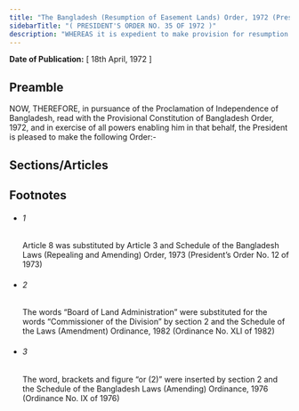 ```yaml
---
title: "The Bangladesh (Resumption of Easement Lands) Order, 1972 (President's Order)"
sidebarTitle: "( PRESIDENT'S ORDER NO. 35 OF 1972 )"
description: "WHEREAS it is expedient to make provision for resumption of lands recorded as lands having public right of easement in the District Settlement Operation in Bangladesh and for matters incidental thereto;"
---
```


**Date of Publication:** [ 18th April, 1972 ]

## Preamble

NOW, THEREFORE, in pursuance of the Proclamation of Independence of Bangladesh, read with the Provisional Constitution of Bangladesh Order, 1972, and in exercise of all powers enabling him in that behalf, the President is pleased to make the following Order:-

## Sections/Articles

## Footnotes

- ###### 1

  Article 8 was substituted by Article 3 and Schedule of the Bangladesh Laws (Repealing and Amending) Order, 1973 (President’s Order No. 12 of 1973)

- ###### 2

  The words “Board of Land Administration” were substituted for the words “Commissioner of the Division” by section 2 and the Schedule of the Laws (Amendment) Ordinance, 1982 (Ordinance No. XLI of 1982)

- ###### 3

  The word, brackets and figure “or (2)” were inserted by section 2 and the Schedule of the Bangladesh Laws (Amending) Ordinance, 1976 (Ordinance No. IX of 1976)

